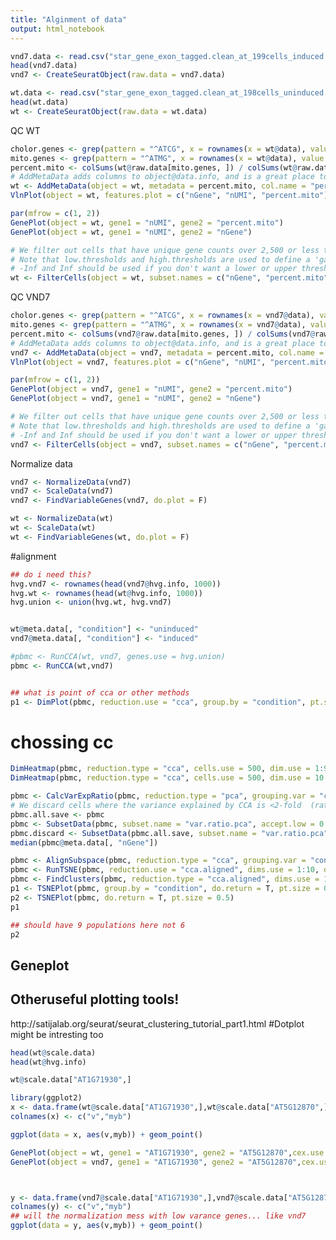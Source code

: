 ```yaml
---
title: "Alginment of data"
output: html_notebook
---
```


```r
vnd7.data <- read.csv("star_gene_exon_tagged.clean_at_199cells_induced.dge.csv",sep=',', row.names = 'GENE')
head(vnd7.data)
vnd7 <- CreateSeuratObject(raw.data = vnd7.data)

wt.data <- read.csv("star_gene_exon_tagged.clean_at_198cells_uninduced.dge",sep=',', row.names = 'GENE')
head(wt.data)
wt <- CreateSeuratObject(raw.data = wt.data)
```

QC WT
```r
cholor.genes <- grep(pattern = "^ATCG", x = rownames(x = wt@data), value = TRUE)
mito.genes <- grep(pattern = "^ATMG", x = rownames(x = wt@data), value = TRUE)
percent.mito <- colSums(wt@raw.data[mito.genes, ]) / colSums(wt@raw.data)
# AddMetaData adds columns to object@data.info, and is a great place to stash QC stats
wt <- AddMetaData(object = wt, metadata = percent.mito, col.name = "percent.mito")
VlnPlot(object = wt, features.plot = c("nGene", "nUMI", "percent.mito"), nCol = 3)

par(mfrow = c(1, 2))
GenePlot(object = wt, gene1 = "nUMI", gene2 = "percent.mito")
GenePlot(object = wt, gene1 = "nUMI", gene2 = "nGene")

# We filter out cells that have unique gene counts over 2,500 or less than 200
# Note that low.thresholds and high.thresholds are used to define a 'gate'
# -Inf and Inf should be used if you don't want a lower or upper threshold.
wt <- FilterCells(object = wt, subset.names = c("nGene", "percent.mito"), low.thresholds = c(200, -Inf), high.thresholds = c(25000, 0.010))

```
QC VND7
```r
cholor.genes <- grep(pattern = "^ATCG", x = rownames(x = vnd7@data), value = TRUE)
mito.genes <- grep(pattern = "^ATMG", x = rownames(x = vnd7@data), value = TRUE)
percent.mito <- colSums(vnd7@raw.data[mito.genes, ]) / colSums(vnd7@raw.data)
# AddMetaData adds columns to object@data.info, and is a great place to stash QC stats
vnd7 <- AddMetaData(object = vnd7, metadata = percent.mito, col.name = "percent.mito")
VlnPlot(object = vnd7, features.plot = c("nGene", "nUMI", "percent.mito"), nCol = 3)

par(mfrow = c(1, 2))
GenePlot(object = vnd7, gene1 = "nUMI", gene2 = "percent.mito")
GenePlot(object = vnd7, gene1 = "nUMI", gene2 = "nGene")

# We filter out cells that have unique gene counts over 2,500 or less than 200
# Note that low.thresholds and high.thresholds are used to define a 'gate'
# -Inf and Inf should be used if you don't want a lower or upper threshold.
vnd7 <- FilterCells(object = vnd7, subset.names = c("nGene", "percent.mito"), low.thresholds = c(200, -Inf), high.thresholds = c(50000, 0.010))

```


Normalize data
```r
vnd7 <- NormalizeData(vnd7)
vnd7 <- ScaleData(vnd7)
vnd7 <- FindVariableGenes(vnd7, do.plot = F)

wt <- NormalizeData(wt)
wt <- ScaleData(wt)
wt <- FindVariableGenes(wt, do.plot = F)
```



#alignment

```r
## do i need this?
hvg.vnd7 <- rownames(head(vnd7@hvg.info, 1000))
hvg.wt <- rownames(head(wt@hvg.info, 1000)) 
hvg.union <- union(hvg.wt, hvg.vnd7)


wt@meta.data[, "condition"] <- "uninduced"
vnd7@meta.data[, "condition"] <- "induced"

#pbmc <- RunCCA(wt, vnd7, genes.use = hvg.union)
pbmc <- RunCCA(wt,vnd7)


## what is point of cca or other methods
p1 <- DimPlot(pbmc, reduction.use = "cca", group.by = "condition", pt.size=0.5)
```
# chossing cc
```r
DimHeatmap(pbmc, reduction.type = "cca", cells.use = 500, dim.use = 1:9, do.balanced = T)
DimHeatmap(pbmc, reduction.type = "cca", cells.use = 500, dim.use = 10:18, do.balanced = T)
```


```r
pbmc <- CalcVarExpRatio(pbmc, reduction.type = "pca", grouping.var = "condition", dims.use = 1:10)
# We discard cells where the variance explained by CCA is <2-fold  (ratio < 0.5) compared to PCA
pbmc.all.save <- pbmc
pbmc <- SubsetData(pbmc, subset.name = "var.ratio.pca", accept.low = 0.5)
pbmc.discard <- SubsetData(pbmc.all.save, subset.name = "var.ratio.pca", accept.high = 0.5) 
median(pbmc@meta.data[, "nGene"])
```


```r

pbmc <- AlignSubspace(pbmc, reduction.type = "cca", grouping.var = "condition", dims.align = 1:10)
pbmc <- RunTSNE(pbmc, reduction.use = "cca.aligned", dims.use = 1:10, do.fast = T)
pbmc <- FindClusters(pbmc, reduction.type = "cca.aligned", dims.use = 1:10, save.SNN = T) 
p1 <- TSNEPlot(pbmc, group.by = "condition", do.return = T, pt.size = 0.5)
p2 <- TSNEPlot(pbmc, do.return = T, pt.size = 0.5)
p1

```

```r
## should have 9 populations here not 6
p2

```

## Geneplot
## Otheruseful plotting tools!
http://satijalab.org/seurat/seurat_clustering_tutorial_part1.html
#Dotplot might be intresting too

```r
head(wt@scale.data)
head(wt@hvg.info)

wt@scale.data["AT1G71930",]

library(ggplot2)
x <- data.frame(wt@scale.data["AT1G71930",],wt@scale.data["AT5G12870",])
colnames(x) <- c("v","myb")

ggplot(data = x, aes(v,myb)) + geom_point()

GenePlot(object = wt, gene1 = "AT1G71930", gene2 = "AT5G12870",cex.use = 1)
GenePlot(object = vnd7, gene1 = "AT1G71930", gene2 = "AT5G12870",cex.use = 1)



y <- data.frame(vnd7@scale.data["AT1G71930",],vnd7@scale.data["AT5G12870",])
colnames(y) <- c("v","myb")
## will the normalization mess with low varance genes... like vnd7
ggplot(data = y, aes(v,myb)) + geom_point()

```

